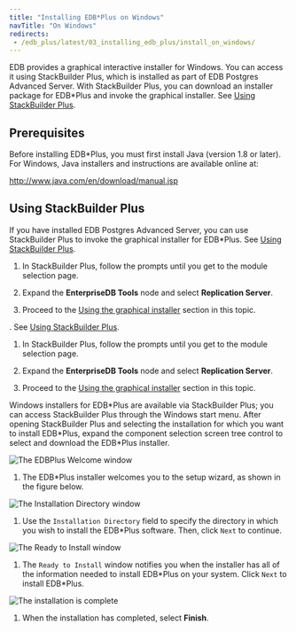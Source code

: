 ```yaml
---
title: "Installing EDB*Plus on Windows"
navTitle: "On Windows"
redirects:
 - /edb_plus/latest/03_installing_edb_plus/install_on_windows/
---
```



EDB provides a graphical interactive installer for Windows. You can access it using StackBuilder Plus, which is installed as part of EDB Postgres Advanced Server. With StackBuilder Plus, you can download an installer package for EDB*Plus and invoke the graphical installer.  See [Using StackBuilder Plus](/edb_plus/latest/installing/windows/#using-stackbuilder-plus).

## Prerequisites

Before installing EDB\*Plus, you must first install Java (version 1.8 or later). For Windows, Java installers and instructions are available online at:

 <http://www.java.com/en/download/manual.jsp>

## Using StackBuilder Plus

If you have installed EDB Postgres Advanced Server, you can use StackBuilder Plus to invoke the graphical installer for EDB*Plus. See [Using StackBuilder Plus](/epas/latest/epas_inst_windows/installing_advanced_server_with_the_interactive_installer/using_stackbuilder_plus/). 

1. In StackBuilder Plus, follow the prompts until you get to the module selection page. 

1. Expand the **EnterpriseDB Tools** node and select **Replication Server**. 

1. Proceed to the [Using the graphical installer](#using-the-graphical-installer) section in this topic.

. See [Using StackBuilder Plus](/epas/latest/epas_inst_windows/installing_advanced_server_with_the_interactive_installer/using_stackbuilder_plus/). 

1. In StackBuilder Plus, follow the prompts until you get to the module selection page. 

1. Expand the **EnterpriseDB Tools** node and select **Replication Server**. 

1. Proceed to the [Using the graphical installer](#using-the-graphical-installer) section in this topic.




Windows installers for EDB\*Plus are available via StackBuilder Plus; you can access StackBuilder Plus through the Windows start menu. After opening StackBuilder Plus and selecting the installation for which you want to install EDB\*Plus, expand the component selection screen tree control to select and download the EDB\*Plus installer.

![The EDBPlus Welcome window](../images/edb_plus_welcome.png)

1. The EDB\*Plus installer welcomes you to the setup wizard, as shown in the figure below.

![The Installation Directory window](../images/installation_directory_new.png)

1. Use the `Installation Directory` field to specify the directory in which you wish to install the EDB\*Plus software. Then, click `Next` to continue.

![The Ready to Install window](../images/ready_to_install.png)

1. The `Ready to Install` window notifies you when the installer has all of the information needed to install EDB\*Plus on your system. Click `Next` to install EDB\*Plus.

![The installation is complete](../images/installation_complete.png)

1. When the installation has completed, select **Finish**.
